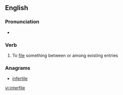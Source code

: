 ==English==

===Pronunciation===
* {{rhymes|aɪl|lang=en}}

===Verb===
{{en-verb|interfil}}

# To [[file]] something between or among existing entries

===Anagrams===
* [[infertile#English|infertile]]

[[vi:interfile]]